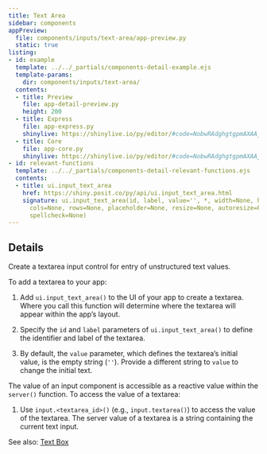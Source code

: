 ```yaml
---
title: Text Area
sidebar: components
appPreview:
  file: components/inputs/text-area/app-preview.py
  static: true
listing:
- id: example
  template: ../../_partials/components-detail-example.ejs
  template-params:
    dir: components/inputs/text-area/
  contents:
  - title: Preview
    file: app-detail-preview.py
    height: 200
  - title: Express
    file: app-express.py
    shinylive: https://shinylive.io/py/editor/#code=NobwRAdghgtgpmAXAAjFADugdOgnmAGlQGMB7CAFzkqVQDMAnUmZAZwAsBLCXLOAD3QM4rVsk4x0pBhXER0AVwpFhEACZwGRBZwA6EfTqzdFFAPpV+5qMKgAKXWEsUbcKI6KOAKgNkmlHsiOABJwADZhpMgA6tJhao4AlMjIAMTIADwZ+jkQAAKqGgxYzvoadMgAblBhCnB2iYj6KSnCFAoMEHKmJb6u9on6hKgUuOgIKE6+YAC+ALpAA
  - title: Core
    file: app-core.py
    shinylive: https://shinylive.io/py/editor/#code=NobwRAdghgtgpmAXAAjFADugdOgnmAGlQGMB7CAFzkqVQDMAnUmZAZwAsBLCXZTmdKQYVkAV05EG1ACZwGRAIKYAOhFUZ0AfXHIAvGM44oAczia6AG3HSAFKuQODWbulEVNVAB7uoUqHbAvCl84KGVCZHCAFThvPghXCnCicIAJOAsLUmQAdSELaXCASiJkAGJkAB5K+0dxLFI3RI9Y9wA3OQAjKAp+ALaoKzhiglUi1QmIWTo2OQ6GGxc3IkaKRKJWOFZWTnIixFqHAAEpKbksIMPkaeQBoZt9q8dkKQpRBgh4xIvWkP9xtSAjR6ZBKdA2DTaCSzBjzAERQK4dAIFCBVpgAC+AF0gA
- id: relevant-functions
  template: ../../_partials/components-detail-relevant-functions.ejs
  contents:
  - title: ui.input_text_area
    href: https://shiny.posit.co/py/api/ui.input_text_area.html
    signature: ui.input_text_area(id, label, value='', *, width=None, height=None,
      cols=None, rows=None, placeholder=None, resize=None, autoresize=False, autocomplete=None,
      spellcheck=None)
---
```


:::{#example}
:::

:::{#relevant-functions}
:::

## Details

Create a textarea input control for entry of unstructured text values.

To add a textarea to your app:

  1. Add `ui.input_text_area()` to the UI of your app to create a textarea. Where you call this function will determine where the textarea will appear within the app's layout.

  2. Specify the `id` and `label` parameters of `ui.input_text_area()` to define the identifier and label of the textarea.

  3. By default, the `value` parameter, which defines the textarea's initial value, is the empty string (`''`). Provide a different string to `value` to change the initial text.


The value of an input component is accessible as a reactive value within the `server()` function. To access the value of a textarea:

  1. Use `input.<textarea_id>()` (e.g., `input.textarea()`) to access the value of the textarea. The server value of a textarea is a string containing the current text input.

See also: [Text Box](../text-box/index.qmd)

